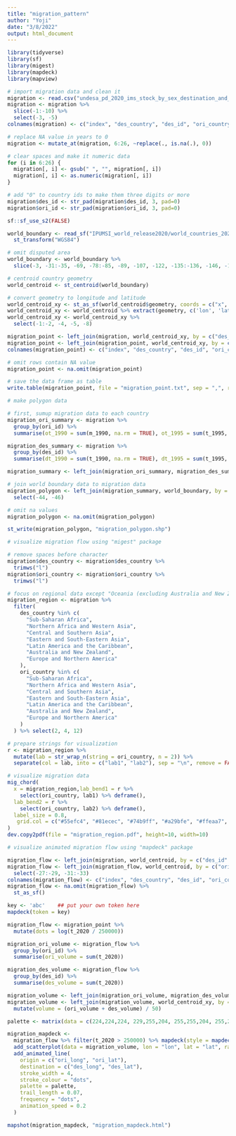 ```yaml
---
title: "migration_pattern"
author: "Yoji"
date: "3/8/2022"
output: html_document
---
```


```r
library(tidyverse)
library(sf)
library(migest)
library(mapdeck)
library(mapview)
```

```r
# import migration data and clean it
migration <- read.csv("undesa_pd_2020_ims_stock_by_sex_destination_and_origin.csv")
migration <- migration %>% 
  slice(-1:-10) %>% 
  select(-3, -5)
colnames(migration) <- c("index", "des_country", "des_id", "ori_country", "ori_id", "t_1990", "t_1995", "t_2000", "t_2005", "t_2010", "t_2015", "t_2020", "m_1990", "m_1995", "m_2000", "m_2005", "m_2010", "m_2015", "m_2020", "f_1990", "f_1995", "f_2000", "f_2005", "f_2010", "f_2015", "f_2020")

# replace NA value in years to 0
migration <- mutate_at(migration, 6:26, ~replace(., is.na(.), 0))

# clear spaces and make it numeric data
for (i in 6:26) {
  migration[, i] <- gsub(" ", "", migration[, i])
  migration[, i] <- as.numeric(migration[, i])
}

# add "0" to country ids to make them three digits or more
migration$des_id <- str_pad(migration$des_id, 3, pad=0)
migration$ori_id <- str_pad(migration$ori_id, 3, pad=0)
```

```r
sf::sf_use_s2(FALSE)

world_boundary <- read_sf("IPUMSI_world_release2020/world_countries_2020.shp") %>% 
  st_transform("WGS84")

# omit disputed area
world_boundary <- world_boundary %>% 
  slice(-3, -31:-35, -69, -78:-85, -89, -107, -122, -135:-136, -146, -159, -189, -202:-204, -209, -228:-231, -282)

# centroid country geometry
world_centroid <- st_centroid(world_boundary)

# convert geometry to longitude and latitude
world_centroid_xy <- st_as_sf(world_centroid$geometry, coords = c("x", "y"))
world_centroid_xy <- world_centroid %>% extract(geometry, c('lon', 'lat'), '\\((.*), (.*)\\)', convert = TRUE) 
world_centroid_xy <- world_centroid_xy %>% 
  select(-1:-2, -4, -5, -8)

migration_point <- left_join(migration, world_centroid_xy, by = c("des_id" = "CNTRY_CODE"))
migration_point <- left_join(migration_point, world_centroid_xy, by = c("ori_id" = "CNTRY_CODE"))
colnames(migration_point) <- c("index", "des_country", "des_id", "ori_country", "ori_id", "t_1990", "t_1995", "t_2000", "t_2005", "t_2010", "t_2015", "t_2020", "m_1990", "m_1995", "m_2000", "m_2005", "m_2010", "m_2015", "m_2020", "f_1990", "f_1995", "f_2000", "f_2005", "f_2010", "f_2015", "f_2020", "des_long", "des_lat", "ori_long", "ori_lat")

# omit rows contain NA value
migration_point <- na.omit(migration_point)

# save the data frame as table
write.table(migration_point, file = "migration_point.txt", sep = ",", row.names = FALSE, col.names = TRUE)
```


```r
# make polygon data

# first, sumup migration data to each country
migration_ori_summary <- migration %>% 
  group_by(ori_id) %>% 
  summarise(ot_1990 = sum(m_1990, na.rm = TRUE), ot_1995 = sum(t_1995, na.rm = TRUE), ot_2000 = sum(t_2000, na.rm = TRUE), ot_2005 = sum(t_2005, na.rm = TRUE), ot_2010 = sum(t_2010, na.rm = TRUE), ot_2015 = sum(t_2015, na.rm = TRUE), ot_2020 = sum(t_2020, na.rm = TRUE), of_1990 = sum(f_1990, na.rm = TRUE), of_1995 = sum(f_1995, na.rm = TRUE), of_2000 = sum(f_2000, na.rm = TRUE), of_2005 = sum(f_2005, na.rm = TRUE), of_2010 = sum(f_2010, na.rm = TRUE), of_2015 = sum(f_2015, na.rm = TRUE), of_2020 = sum(f_2020, na.rm = TRUE), om_1990 = sum(m_1990, na.rm = TRUE), om_1995 = sum(m_1995, na.rm = TRUE), om_2000 = sum(m_2000, na.rm = TRUE), om_2005 = sum(m_2005, na.rm = TRUE), om_2010 = sum(m_2010, na.rm = TRUE), om_2015 = sum(m_2015, na.rm = TRUE), om_2020 = sum(m_2020, na.rm = TRUE))

migration_des_summary <- migration %>% 
  group_by(des_id) %>% 
  summarise(dt_1990 = sum(t_1990, na.rm = TRUE), dt_1995 = sum(t_1995, na.rm = TRUE), dt_2000 = sum(t_2000, na.rm = TRUE), dt_2005 = sum(t_2005, na.rm = TRUE), dt_2010 = sum(t_2010, na.rm = TRUE), dt_2015 = sum(t_2015, na.rm = TRUE), dt_2020 = sum(t_2020, na.rm = TRUE), df_1990 = sum(f_1990, na.rm = TRUE), df_1995 = sum(f_1995, na.rm = TRUE), df_2000 = sum(f_2000, na.rm = TRUE), df_2005 = sum(f_2005, na.rm = TRUE), df_2010 = sum(f_2010, na.rm = TRUE), df_2015 = sum(f_2015, na.rm = TRUE), df_2020 = sum(f_2020, na.rm = TRUE), dm_1990 = sum(m_1990, na.rm = TRUE), dm_1995 = sum(m_1995, na.rm = TRUE), dm_2000 = sum(m_2000, na.rm = TRUE), dm_2005 = sum(m_2005, na.rm = TRUE), dm_2010 = sum(m_2010, na.rm = TRUE), dm_2015 = sum(m_2015, na.rm = TRUE), dm_2020 = sum(m_2020, na.rm = TRUE))

migration_summary <- left_join(migration_ori_summary, migration_des_summary, by = c("ori_id" = "des_id"))

# join world boundary data to migration data
migration_polygon <- left_join(migration_summary, world_boundary, by = c("ori_id" = "CNTRY_CODE")) %>% 
  select(-44, -46)

# omit na values
migration_polygon <- na.omit(migration_polygon)

st_write(migration_polygon, "migration_polygon.shp")
```

```r
# visualize migration flow using "migest" package

# remove spaces before character
migration$des_country <- migration$des_country %>% 
  trimws("l")
migration$ori_country <- migration$ori_country %>% 
  trimws("l")

# focus on regional data except "Oceania (excluding Australia and New Zealand)"
migration_region <- migration %>%
  filter(
    des_country %in% c(
      "Sub-Saharan Africa",
      "Northern Africa and Western Asia",
      "Central and Southern Asia",
      "Eastern and South-Eastern Asia",
      "Latin America and the Caribbean",
      "Australia and New Zealand",
      "Europe and Northern America"
    ),
    ori_country %in% c(
      "Sub-Saharan Africa",
      "Northern Africa and Western Asia",
      "Central and Southern Asia",
      "Eastern and South-Eastern Asia",
      "Latin America and the Caribbean",
      "Australia and New Zealand",
      "Europe and Northern America"
    )
  ) %>% select(2, 4, 12)

# prepare strings for visualization
r <- migration_region %>%
  mutate(lab = str_wrap_n(string = ori_country, n = 2)) %>% 
  separate(col = lab, into = c("lab1", "lab2"), sep = "\n", remove = FALSE, fill = "right")

# visualize migration data
mig_chord(
  x = migration_region,lab_bend1 = r %>% 
    select(ori_country, lab1) %>% deframe(),
  lab_bend2 = r %>% 
    select(ori_country, lab2) %>% deframe(),
  label_size = 0.8,
   grid.col = c("#55efc4", "#81ecec", "#74b9ff", "#a29bfe", "#ffeaa7", "#fab1a0", "#fd79a8")
)
dev.copy2pdf(file = "migration_region.pdf", height=10, width=10)
```

```r
# visualize animated migration flow using "mapdeck" package

migration_flow <- left_join(migration, world_centroid, by = c("des_id" = "CNTRY_CODE"))
migration_flow <- left_join(migration_flow, world_centroid, by = c("ori_id" = "CNTRY_CODE")) %>% 
  select(-27:-29, -31:-33)
colnames(migration_flow) <- c("index", "des_country", "des_id", "ori_country", "ori_id", "t_1990", "t_1995", "t_2000", "t_2005", "t_2010", "t_2015", "t_2020", "m_1990", "m_1995", "m_2000", "m_2005", "m_2010", "m_2015", "m_2020", "f_1990", "f_1995", "f_2000", "f_2005", "f_2010", "f_2015", "f_2020", "des_geometry", "ori_geometry")
migration_flow <- na.omit(migration_flow) %>% 
  st_as_sf()

key <- 'abc'    ## put your own token here
mapdeck(token = key)

migration_flow <- migration_point %>% 
  mutate(dots = log(t_2020 / 250000))

migration_ori_volume <- migration_flow %>% 
  group_by(ori_id) %>% 
  summarise(ori_volume = sum(t_2020))

migration_des_volume <- migration_flow %>% 
  group_by(des_id) %>% 
  summarise(des_volume = sum(t_2020)) 

migration_volume <- left_join(migration_ori_volume, migration_des_volume, by = c("ori_id" = "des_id"), keep = TRUE)
migration_volume <- left_join(migration_volume, world_centroid_xy, by = c("ori_id" = "CNTRY_CODE"), keep = TRUE) %>% 
  mutate(volume = (ori_volume + des_volume) / 50)

palette <- matrix(data = c(224,224,224, 229,255,204, 255,255,204, 255,229,204, 255,204,204), nrow = 5, ncol = 3, byrow = TRUE)

migration_mapdeck <-  
  migration_flow %>% filter(t_2020 > 250000) %>% mapdeck(style = mapdeck_style("dark")) %>% 
  add_scatterplot(data = migration_volume, lon = "lon", lat = "lat", radius = "volume", layer_id = "scatter_layer", fill_colour = "#ffffff") %>% 
  add_animated_line(
    origin = c("ori_long", "ori_lat"),
    destination = c("des_long", "des_lat"),
    stroke_width = 4,
    stroke_colour = "dots",
    palette = palette,
    trail_length = 0.07,
    frequency = "dots",
    animation_speed = 0.2
  ) 

mapshot(migration_mapdeck, "migration_mapdeck.html")
```



